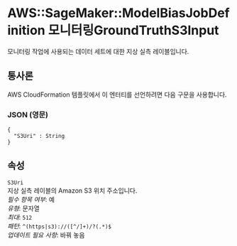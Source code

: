 # AWS::SageMaker::ModelBiasJobDefinition 모니터링GroundTruthS3Input

모니터링 작업에 사용되는 데이터 세트에 대한 지상 실측 레이블입니다.

## 통사론

AWS CloudFormation 템플릿에서 이 엔터티를 선언하려면 다음 구문을 사용합니다.

### JSON (영문)

```
{
  "S3Uri" : String
}
```

## 속성

`S3Uri`  
지상 실측 레이블의 Amazon S3 위치 주소입니다.  
_필수 항목 여부_: 예  
_유형_: 문자열  
_최대_: `512`  
_패턴_: `^(https|s3)://([^/]+)/?(.*)$`  
_업데이트 필요 사항_: 바꿔 놓음
